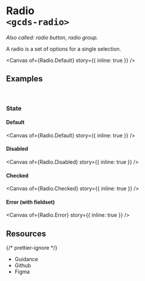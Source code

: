 
<Meta of={Radio} name="Overview" />

# Radio<br/>`<gcds-radio>`

_Also called: radio button, radio group._

A radio is a set of options for a single selection.

<Canvas of={Radio.Default} story={{ inline: true }} />

## Examples

<br />

### State

#### Default

<Canvas of={Radio.Default} story={{ inline: true }} />

#### Disabled

<Canvas of={Radio.Disabled} story={{ inline: true }} />

#### Checked

<Canvas of={Radio.Checked} story={{ inline: true }} />

#### Error (with fieldset)

<Canvas of={Radio.Error} story={{ inline: true }} />

## Resources

{/* prettier-ignore */}
<ul className="resources-list">
  <li>
    <gcds-link size="regular" href="https://design-system.alpha.canada.ca/en/components/radio/" target="_blank">Guidance</gcds-link>
  </li>
  <li>
    <gcds-link size="regular" href="https://github.com/cds-snc/gcds-components/tree/main/packages/web/src/components/gcds-radio" target="_blank">Github</gcds-link>
  </li>
  <li>
    <gcds-link size="regular" href="https://www.figma.com/file/mh2maMG2NBtk41k1O1UGHV/Canadian-Digital-Service%E2%80%A8---GC-Design-System?type=design&node-id=462-110&mode=design&t=bvCgZepsnI9AastV-0" target="_blank">Figma</gcds-link>
  </li>
</ul>
